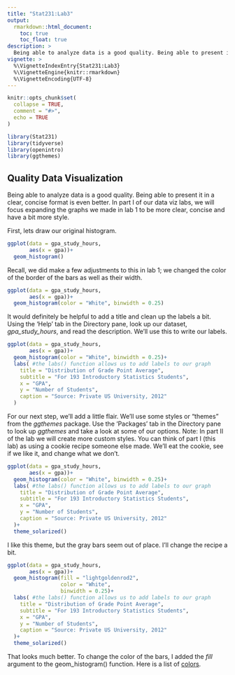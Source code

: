 ```yaml
---
title: "Stat231:Lab3"
output: 
  rmarkdown::html_document:
    toc: true
    toc_float: true
description: >
  Being able to analyze data is a good quality. Being able to present it in a clear, concise format is even better. In part I of our data viz labs, we will focus expanding the graphs we made in lab 1 to be more clear, concise and have a bit more style. 
vignette: >
  %\VignetteIndexEntry{Stat231:Lab3}
  %\VignetteEngine{knitr::rmarkdown}
  %\VignetteEncoding{UTF-8}
---
```


```r
knitr::opts_chunk$set(
  collapse = TRUE,
  comment = "#>",
  echo = TRUE
)
```

```r
library(Stat231)
library(tidyverse)
library(openintro)
library(ggthemes) 
```

## Quality Data Visualization

Being able to analyze data is a good quality. Being able to present it in a clear, concise format is even better. In part I of our data viz labs, we will focus expanding the graphs we made in lab 1 to be more clear, concise and have a bit more style. 

First, lets draw our original histogram. 

```r
ggplot(data = gpa_study_hours, 
       aes(x = gpa))+
  geom_histogram()
```

Recall, we did make a few adjustments to this in lab 1; we changed the color of the border of the bars as well as their width. 

```r
ggplot(data = gpa_study_hours, 
       aes(x = gpa))+
  geom_histogram(color = "White", binwidth = 0.25)
```

It would definitely be helpful to add a title and clean up the labels a bit. Using the 'Help' tab in the Directory pane, look up our dataset, *gpa_study_hours*, and read the description. We'll use this to write our labels. 

```r
ggplot(data = gpa_study_hours, 
       aes(x = gpa))+
  geom_histogram(color = "White", binwidth = 0.25)+
  labs( #the labs() function allows us to add labels to our graph
    title = "Distribution of Grade Point Average",
    subtitle = "For 193 Introductory Statistics Students",
    x = "GPA",
    y = "Number of Students",
    caption = "Source: Private US University, 2012"
  )
```

For our next step, we'll add a little flair. We'll use some styles or "themes" from the *ggthemes* package. Use the 'Packages' tab in the Directory pane to look up *ggthemes* and take a look at some of our options. Note: In part II of the lab we will create more custom styles. You can think of part I (this lab) as using a cookie recipe someone else made. We'll eat the cookie, see if we like it, and change what we don't.

```r
ggplot(data = gpa_study_hours, 
       aes(x = gpa))+
  geom_histogram(color = "White", binwidth = 0.25)+
  labs( #the labs() function allows us to add labels to our graph
    title = "Distribution of Grade Point Average",
    subtitle = "For 193 Introductory Statistics Students",
    x = "GPA",
    y = "Number of Students",
    caption = "Source: Private US University, 2012"
  )+
  theme_solarized()
```

I like this theme, but the gray bars seem out of place. I'll change the recipe a bit. 

```r
ggplot(data = gpa_study_hours, 
       aes(x = gpa))+
  geom_histogram(fill = "lightgoldenrod2",
                 color = "White", 
                 binwidth = 0.25)+
  labs( #the labs() function allows us to add labels to our graph
    title = "Distribution of Grade Point Average",
    subtitle = "For 193 Introductory Statistics Students",
    x = "GPA",
    y = "Number of Students",
    caption = "Source: Private US University, 2012"
  )+
  theme_solarized()
```

That looks much better. To change the color of the bars, I added the *fill* argument to the geom_histogram() function. Here is a list of [colors](http://www.stat.columbia.edu/~tzheng/files/Rcolor.pdf).